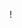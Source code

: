 ! [](https://fbcdn-sphotos-g-a.akamaihd.net/hphotos-ak-xap1/v/t1.0-9/10014537_10152012275833601_2133524278_n.jpg?oh=d0a686027c3b785549b49be876f2ee4b&oe=5484E75D&__gda__=1420391560_e86c4378f0e5d9bb235f417b072da5ad)